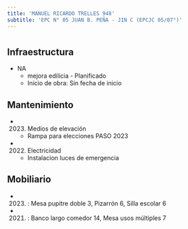 ```yaml
---
title: 'MANUEL RICARDO TRELLES 948'
subtitle: 'EPC N° 05 JUAN B. PEÑA - JIN C (EPCJC 05/07°)'
---
```


#
## Infraestructura

* NA 
    + mejora edilicia - Planificado 
    + Inicio de obra: Sin fecha de inicio 






## Mantenimiento

*  (2023) Medios de elevación 
    + Rampa para elecciones PASO 2023

*  (2022) Electricidad 
    + Instalacion luces de emergencia





## Mobiliario

*  (2023) : Mesa pupitre doble 3, Pizarrón 6, Silla escolar 6 

*  (2021) : Banco largo comedor 14, Mesa usos múltiples 7 



